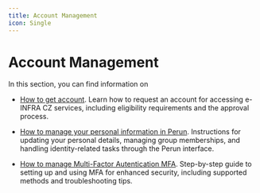 ```yaml
---
title: Account Management
icon: Single
---
```


# Account Management

In this section, you can find information on

- [How to get account](./access/account).
Learn how to request an account for accessing e-INFRA CZ services, including eligibility requirements and the approval process.

- [How to manage your personal information in Perun](./access/perun).
Instructions for updating your personal details, managing group memberships, and handling identity-related tasks through the Perun interface.

- [How to manage Multi-Factor Autentication MFA](./access/mfa).
Step-by-step guide to setting up and using MFA for enhanced security, including supported methods and troubleshooting tips.

